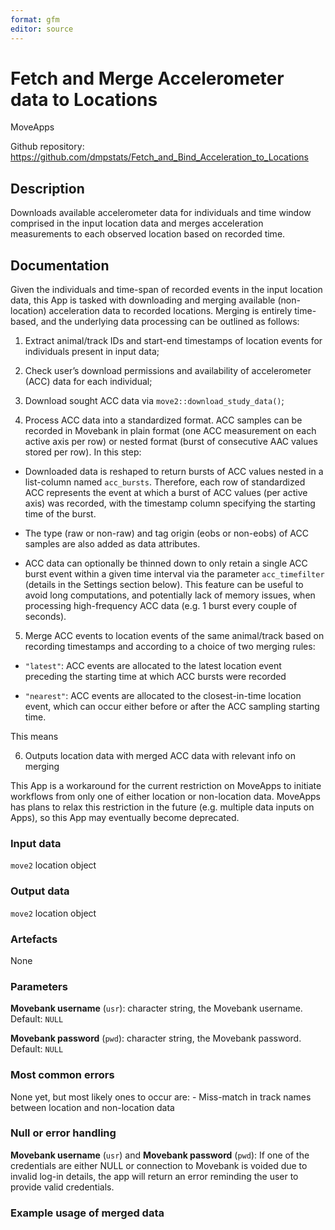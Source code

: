 ```yaml
---
format: gfm
editor: source
---
```


# Fetch and Merge Accelerometer data to Locations

MoveApps

Github repository: <https://github.com/dmpstats/Fetch_and_Bind_Acceleration_to_Locations>

## Description

Downloads available accelerometer data for individuals and time window comprised
in the input location data and merges acceleration measurements to each observed
location based on recorded time.

## Documentation

Given the individuals and time-span of recorded events in the input location
data, this App is tasked with downloading and merging available (non-location)
acceleration data to recorded locations. Merging is entirely time-based, and the
underlying data processing can be outlined as follows:

1. Extract animal/track IDs and start-end timestamps of location events for
individuals present in input data;

2. Check user's download permissions and availability of accelerometer (ACC) data
for each individual;

3. Download sought ACC data via `move2::download_study_data()`;

4. Process ACC data into a standardized format. ACC samples can be recorded in
Movebank in plain format (one ACC measurement on each active axis per row) or
nested format (burst of consecutive AAC values stored per row). In this step:

  - Downloaded data is reshaped to return bursts of ACC values nested in a
  list-column named `acc_bursts`. Therefore, each row of standardized ACC
  represents the event at which a burst of ACC values (per active axis) was
  recorded, with the timestamp column specifying the starting time of the burst.
  
  - The type (raw or non-raw) and tag origin (eobs or non-eobs) of ACC samples 
  are also added as data attributes. 
  
  - ACC data can optionally be thinned down to only retain a single ACC burst
  event within a given time interval via the parameter `acc_timefilter` (details
  in the Settings section below). This feature can be useful to avoid long
  computations, and potentially lack of memory issues, when processing
  high-frequency ACC data (e.g. 1 burst every couple of seconds).


5. Merge ACC events to location events of the same animal/track based on recording
timestamps and according to a choice of two merging rules:

  - `"latest"`: ACC events are allocated to the latest location event preceding 
  the starting time at which ACC bursts were recorded
  
  - `"nearest"`: ACC events are allocated to the closest-in-time location event, 
  which can occur either before or after the ACC sampling starting time.
  
  This means

  

<!-- 

more than one burst/event associated with wich location event

5. Binds acceleration data, consisting of measurements at 3 accelerometer axis,
to each location event in the input dataset based on individual, day and time of
the day. 

 -->

6. Outputs location data with merged ACC data with relevant info on merging 

<!-- 
Describe added columns in both event and track data. Also mention the ACC track data stored as an object attribute

including object attributes

-->



::: {.callout-note}
This App is a workaround for the current restriction on MoveApps to
initiate workflows from only one of either location or non-location data.
MoveApps has plans to relax this restriction in the future (e.g. multiple data
inputs on Apps), so this App may eventually become deprecated.
:::



### Input data

`move2` location object


### Output data

`move2` location object




### Artefacts

None


### Parameters

**Movebank username** (`usr`): character string, the Movebank username. Default: `NULL`

**Movebank password** (`pwd`): character string, the Movebank password. Default: `NULL`


### Most common errors

None yet, but most likely ones to occur are:
- Miss-match in track names between location and non-location data

<!-- *Please describe shortly what most common errors of the App can be, how they occur and best ways of solving them.* -->

### Null or error handling

**Movebank username** (`usr`) and **Movebank password** (`pwd`): If one of the
credentials are either NULL or connection to Movebank is voided due to invalid
log-in details, the app will return an error reminding the user to provide valid
credentials.



### Example usage of merged data


